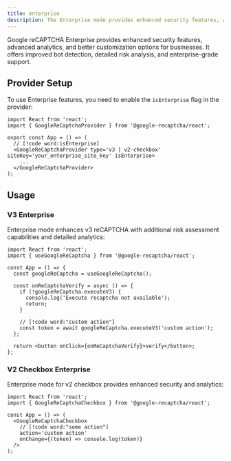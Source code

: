 ```yaml
---
title: enterprise
description: The Enterprise mode provides enhanced security features, advanced analytics, and better customization options for businesses
---
```


Google reCAPTCHA Enterprise provides enhanced security features, advanced analytics, and better customization options for businesses. It offers improved bot detection, detailed risk analysis, and enterprise-grade support.

## Provider Setup

To use Enterprise features, you need to enable the `isEnterprise` flag in the provider:

```tsx
import React from 'react';
import { GoogleReCaptchaProvider } from '@google-recaptcha/react';

export const App = () => (
  // [!code word:isEnterprise]
  <GoogleReCaptchaProvider type='v3 | v2-checkbox' siteKey='your_enterprise_site_key' isEnterprise>
    ...
  </GoogleReCaptchaProvider>
);
```

## Usage

### V3 Enterprise

Enterprise mode enhances v3 reCAPTCHA with additional risk assessment capabilities and detailed analytics:

```tsx twoslash
import React from 'react';
import { useGoogleReCaptcha } from '@google-recaptcha/react';

const App = () => {
  const googleReCaptcha = useGoogleReCaptcha();

  const onReCaptchaVerify = async () => {
    if (!googleReCaptcha.executeV3) {
      console.log('Execute recaptcha not available');
      return;
    }

    // [!code word:"custom action"]
    const token = await googleReCaptcha.executeV3('custom action');
  };

  return <button onClick={onReCaptchaVerify}>verify</button>;
};
```

### V2 Checkbox Enterprise

Enterprise mode for v2 checkbox provides enhanced security and analytics:

```tsx twoslash
import React from 'react';
import { GoogleReCaptchaCheckbox } from '@google-recaptcha/react';

const App = () => (
  <GoogleReCaptchaCheckbox
    // [!code word:"some action"]
    action='custom action'
    onChange={(token) => console.log(token)}
  />
);
```
